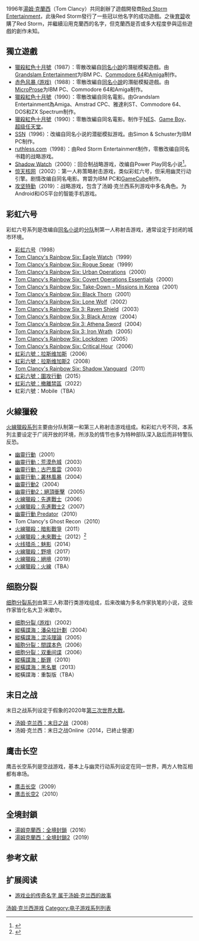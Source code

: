 {{NoteTA
| G1=Games
}}

1996年[[湯姆·克蘭西|湯姆·克蘭西]]（Tom Clancy）共同創辦了遊戲開發商[[Red_Storm_Entertainment|Red Storm Entertainment]]，此後Red Storm發行了一些冠以他名字的成功遊戲。之後[[育碧|育碧]]收購了Red Storm，并繼續沿用克蘭西的名字，但克蘭西是否或多大程度參與這些遊戲的創作未知。

== 獨立遊戲 ==

* [[獵殺紅色十月號_(1987年遊戲)|獵殺紅色十月號]]（1987）：零散改編自[[獵殺紅色十月號|同名小說]]的潛艇模擬遊戲。由[[Grandslam_Entertainment|Grandslam Entertainment]]为IBM PC、[[Commodore_64|Commodore 64]]和[[Amiga|Amiga]]制作。
* [[赤色风暴_(游戏)|赤色风暴 (游戏)]]（1988）：零散改編自[[赤色风暴|同名小說]]的潛艇模擬遊戲。由[[MicroProse|MicroProse]]为IBM PC、Commodore 64和Amiga制作。
* [[獵殺紅色十月號_(電腦遊戲)|獵殺紅色十月號]]（1990）：零散改編自同名電影。由Grandslam Entertainment為Amiga、Amstrad CPC、雅達利ST、Commodore 64、DOS和ZX Spectrum制作。
* [[獵殺紅色十月號_(遊戲機遊戲)|獵殺紅色十月號]]（1990）：零散改編自同名電影。制作于[[NES|NES]]、[[Game_Boy|Game Boy]]、[[超级任天堂|超级任天堂]]。
* [[Tom_Clancy's_SSN|SSN]]（1996）：改编自同名小说的潜艇模拟游戏。由Simon & Schuster为IBM PC制作。
* [[Tom_Clancy's_ruthless.com|ruthless.com]]（1998）：由Red Storm Entertainment制作，零散改编自同名书籍的战略游戏。
* [[Shadow_Watch|Shadow Watch]]（2000）：回合制战略游戏，改编自Power Play同名小说<ref>{{cite web |url=http://www.gamespot.com/shadow-watch/reviews/shadow-watch-review-2559663/ |accessdate=23 March 2012 |date=12 April 2000 |title=Shadow Watch |last=Ryan |first=Michael E. |publisher=Gamespot |archive-date=2013-08-07 |archive-url=https://web.archive.org/web/20130807052050/http://www.gamespot.com/shadow-watch/reviews/shadow-watch-review-2559663/ |dead-url=no }}</ref>。
* [[惊天核网_(游戏)|惊天核网]]（2002）：第一人称策略射击游戏，类似彩虹六号，但采用幽灵行动引擎。剧情改编自同名电影。育碧为IBM PC和[[GameCube|GameCube]]制作。
* [[攻坚特勤|攻坚特勤]]（2019）：战略游戏，包含了汤姆·克兰西系列游戏中多名角色。为Android和iOS平台的智能手机游戏。

== 彩虹六号 ==

彩虹六号系列是改编自[[彩虹六号|同名小说]]的[[班|分队]]制第一人称射击游戏，通常设定于封闭的城市环境。

* [[虹彩六號_(1998年)|彩虹六号]]（1998）
* [[Tom_Clancy's_Rainbow_Six_Mission_Pack:_Eagle_Watch|Tom Clancy's Rainbow Six: Eagle Watch]]（1999）
* [[Tom_Clancy's_Rainbow_Six:_Rogue_Spear|Tom Clancy's Rainbow Six: Rogue Spear]]（1999）
* [[Tom_Clancy's_Rainbow_Six:_Rogue_Spear_Mission_Pack:_Urban_Operations|Tom Clancy's Rainbow Six: Urban Operations]]（2000）
* [[Tom_Clancy's_Rainbow_Six:_Covert_Ops_Essentials|Tom Clancy's Rainbow Six: Covert Operations Essentials]]（2000）
* [[Tom_Clancy's_Rainbow_Six:_Take-Down –_Missions_in_Korea|Tom Clancy's Rainbow Six: Take-Down – Missions in Korea]]（2001）
* [[Tom_Clancy's_Rainbow_Six:_Rogue_Spear:_Black_Thorn|Tom Clancy's Rainbow Six: Black Thorn]]（2001）
* [[Tom_Clancy's_Rainbow_Six:_Rogue_Spear|Tom Clancy's Rainbow Six: Lone Wolf]]（2002）
* [[Tom_Clancy's_Rainbow_Six_3:_Raven_Shield|Tom Clancy's Rainbow Six 3: Raven Shield]]（2003）
* [[Tom_Clancy's_Rainbow_Six_3:_Raven_Shield#Rainbow_Six_3:_Black_Arrow|Tom Clancy's Rainbow Six 3: Black Arrow]]（2004）
* [[Athena_Sword|Tom Clancy's Rainbow Six 3: Athena Sword]]（2004）
* [[Tom_Clancy's_Rainbow_Six_3:_Iron_Wrath|Tom Clancy's Rainbow Six 3: Iron Wrath]]（2005）
* [[Tom_Clancy's_Rainbow_Six:_Lockdown|Tom Clancy's Rainbow Six: Lockdown]]（2005）
* [[Tom_Clancy's_Rainbow_Six:_Critical_Hour|Tom Clancy's Rainbow Six: Critical Hour]]（2006）
* [[虹彩六號：拉斯维加斯|虹彩六號：拉斯维加斯]]（2006）
* [[虹彩六號：拉斯维加斯2|虹彩六號：拉斯维加斯2]]（2008）
* [[Tom_Clancy's_Rainbow_Six:_Shadow_Vanguard|Tom Clancy's Rainbow Six: Shadow Vanguard]]（2011）
* [[虹彩六號：圍攻行動|虹彩六號：圍攻行動]]（2015）
* [[虹彩六號：撤離禁區|虹彩六號：撤離禁區]]（2022）
* 虹彩六號：Mobile（TBA）

== 火線獵殺 ==

[[火線獵殺系列|火線獵殺系列]]主要由分队制第一和第三人称射击游戏组成。和彩虹六号不同，本系列主要设定于广阔开放的环境，所涉及的情节也多为特种部队深入敌后而非特警队反恐。

* [[幽靈行動_(遊戲)|幽靈行動]]（2001）
* [[幽靈行動：荒漠危城|幽靈行動：荒漠危城]]（2003）
* [[幽靈行動：古巴風雲|幽靈行動：古巴風雲]]（2003）
* [[幽靈行動：叢林風暴|幽靈行動：叢林風暴]]（2004）
* [[幽靈行動2|幽靈行動2]]（2004）
* [[幽靈行動2：絕頂衝擊|幽靈行動2：絕頂衝擊]]（2005）
* [[火線獵殺：先進戰士|火線獵殺：先進戰士]]（2006）
* [[火線獵殺：先進戰士2|火線獵殺：先進戰士2]]（2007）
* [[幽靈行動_Predator|幽靈行動 Predator]]（2010）
* Tom Clancy's Ghost Recon（2010）
* [[火線獵殺：暗影戰爭|火線獵殺：暗影戰爭]]（2011）
* [[火線獵殺：未來戰士|火線獵殺：未來戰士]]（2012）<ref name="grfs2012">{{cite news | url=http://kotaku.com/5801279/ghost-recon-future-soldier-will-rival-the-shooter-heavyweights-but-is-getting-far-out-of-the-way | title=Ghost Recon: Future Soldier Will Rival the Shooter Heavyweights, but is Getting Far Out of the Way | date=May 12, 2011 | accessdate=May 12, 2011 | author=Totilo, Stephen | publisher=Kotaku | archive-date=2015-04-02 | archive-url=https://web.archive.org/web/20150402125356/http://kotaku.com/5801279/ghost-recon-future-soldier-will-rival-the-shooter-heavyweights-but-is-getting-far-out-of-the-way | dead-url=no }}</ref>
* [[火线猎杀：魅影|火线猎杀：魅影]]（2014）
* [[火線獵殺：野境|火線獵殺：野境]]（2017）
* [[火線獵殺：絕境|火線獵殺：絕境]]（2019）
* [[火線獵殺：火線|火線獵殺：火線]]（TBA）

== 细胞分裂 ==

[[细胞分裂系列|细胞分裂系列]]由第三人称潜行类游戏组成，后来改编为多名作家执笔的小说，这些作家皆化名大卫·米歇尔。

* [[细胞分裂_(游戏)|细胞分裂 (游戏)]]（2002）
* [[縱橫諜海：潘朵拉計劃|縱橫諜海：潘朵拉計劃]]（2004）
* [[縱橫諜海：混沌理論|縱橫諜海：混沌理論]]（2005）
* [[細胞分裂：間諜本色|細胞分裂：間諜本色]]（2006）
* [[细胞分裂：双重间谍|细胞分裂：双重间谍]]（2006）
* [[縱橫諜海：斷罪|縱橫諜海：斷罪]]（2010）
* [[縱橫諜海：黑名單|縱橫諜海：黑名單]]（2013）
* 縱橫諜海：重製版（TBA）

== 末日之战 ==

末日之战系列设定于假象的2020年[[第三次世界大戰|第三次世界大戰]]。

* [[汤姆·克兰西：末日之战|汤姆·克兰西：末日之战]]（2008）
* 汤姆·克兰西：末日之战Online（2014，已終止營運）

== 鹰击长空 ==

鹰击长空系列是空战游戏，基本上与幽灵行动系列设定在同一世界，两方人物互相都有串场。

* [[鹰击长空|鹰击长空]]（2009）
* [[鹰击长空2|鹰击长空2]]（2010）

== 全境封鎖 ==

* [[湯姆克蘭西：全境封鎖|湯姆克蘭西：全境封鎖]]（2016）
* [[湯姆克蘭西：全境封鎖2|湯姆克蘭西：全境封鎖2]]（2019）

== 参考文献 ==
{{reflist}}

== 扩展阅读 ==
* [http://game.163.com/13/1231/13/9HE72N7700314K8K.html 游戏业的传奇名字 属于汤姆·克兰西的故事] {{Wayback|url=http://game.163.com/13/1231/13/9HE72N7700314K8K.html |date=20150402115603 }}

{{湯姆·克蘭西遊戲}}

{{DEFAULTSORT:Tom Clancy}}
[[Category:汤姆·克兰西游戏|]]
[[Category:电子游戏系列列表|Category:电子游戏系列列表]]